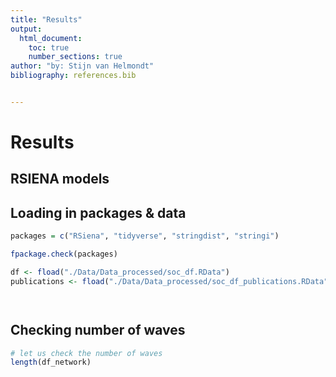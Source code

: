 ```yaml
---
title: "Results"
output:
  html_document:
    toc: true
    number_sections: true
author: "by: Stijn van Helmondt"
bibliography: references.bib


---
```


# Results

## RSIENA models 


## Loading in packages & data
```r
packages = c("RSiena", "tidyverse", "stringdist", "stringi")

fpackage.check(packages)

df <- fload("./Data/Data_processed/soc_df.RData")
publications <- fload("./Data/Data_processed/soc_df_publications.RData")




```

## Checking number of waves

```r
# let us check the number of waves
length(df_network)
```


